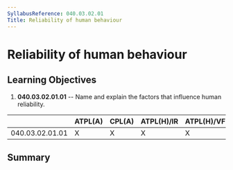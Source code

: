 ```yaml
---
SyllabusReference: 040.03.02.01
Title: Reliability of human behaviour
---
```


# Reliability of human behaviour

## Learning Objectives

1.  **040.03.02.01.01** -- Name and explain the factors that influence human
    reliability.

|                 | ATPL(A) | CPL(A) | ATPL(H)/IR | ATPL(H)/VFR | CPL(H) | IR  | CBIR(A) |
| --------------- | ------- | ------ | ---------- | ----------- | ------ | --- | ------- |
| 040.03.02.01.01 | X       | X      | X          | X           | X      | X   |         |

## Summary
